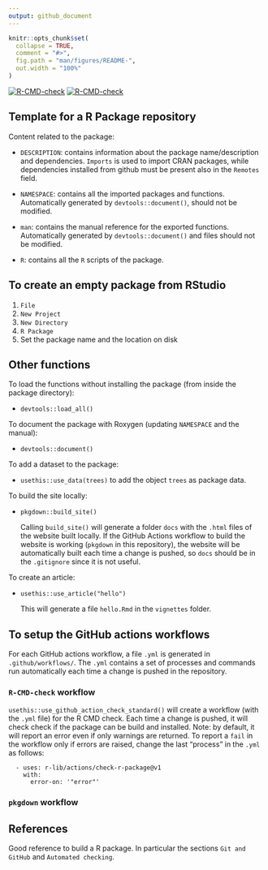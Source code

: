 ---
output: github_document
---

```{r, include = FALSE}
knitr::opts_chunk$set(
  collapse = TRUE,
  comment = "#>",
  fig.path = "man/figures/README-",
  out.width = "100%"
)
```

<!-- badges: start -->
  [![R-CMD-check](https://github.com/caravagnalab/pkgTemplate/workflows/R-CMD-check/badge.svg)](https://github.com/caravagnalab/pkgTemplate/actions)
[![R-CMD-check](https://github.com/elena-buscaroli/pkgTemplate/workflows/R-CMD-check/badge.svg)](https://github.com/elena-buscaroli/pkgTemplate/actions)
<!-- badges: end -->


## Template for a R Package repository

Content related to the package:

- `DESCRIPTION`: contains information about the package name/description and dependencies. `Imports` is used to import CRAN packages, while dependencies installed from github must be present also in the `Remotes` field.

- `NAMESPACE`: contains all the imported packages and functions. Automatically generated by `devtools::document()`, should not be modified.

- `man`: contains the manual reference for the exported functions. Automatically generated by `devtools::document()` and files should not be modified.

- `R`: contains all the `R` scripts of the package.


## To create an empty package from RStudio

1. `File`
2. `New Project`
3. `New Directory`
4. `R Package`
5. Set the package name and the location on disk


## Other functions

To load the functions without installing the package (from inside the package directory):

- `devtools::load_all()`

To document the package with Roxygen (updating `NAMESPACE` and the manual):

- `devtools::document()`

To add a dataset to the package:

- `usethis::use_data(trees)` to add the object `trees` as package data.

To build the site locally:

- `pkgdown::build_site()`
  
  Calling `build_site()` will generate a folder `docs` with the `.html` files of the website built locally. 
  If the GitHub Actions workflow to build the website is working (`pkgdown` in this repository), the website will be automatically built each time a change is pushed, so `docs` should be in the `.gitignore` since it is not useful.

To create an article:

- `usethis::use_article("hello")`
  
  This will generate a file `hello.Rmd` in the `vignettes` folder.


## To setup the GitHub actions workflows

For each GitHub actions workflow, a file `.yml` is generated in `.github/workflows/`. The `.yml` contains a set of processes and commands run automatically each time a change is pushed in the repository.

### `R-CMD-check` workflow
`usethis::use_github_action_check_standard()` will create a workflow (with the `.yml` file) for the R CMD check. Each time a change is pushed, it will check check if the package can be build and installed.
Note: by default, it will report an error even if only warnings are returned. To report a `fail` in the workflow only if errors are raised, change the last "process" in the `.yml` as follows:

```
  - uses: r-lib/actions/check-r-package@v1
    with:
      error-on: '"error"'
```

### `pkgdown` workflow


## References

\url{https://r-pkgs.org/index.html} Good reference to build a R package. In particular the sections `Git and GitHub` and `Automated checking`.

